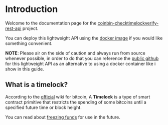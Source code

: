# Introduction
Welcome to the documentation page for the [coinbin-checktimelockverify-rest-api](https://github.com/currentsea/coinbin_rest_api_service) project.

You can deploy this lightweight API using the [docker image](https://hub.docker.com/r/currentsea/coinbin-checktimelockverify-rest-api) if you would like something convenient.

**NOTE**: Please air on the side of caution and always run from source whenever possible, in order to do that you can reference the [public github](https://github.com/currentsea/coinbin_rest_api_service) for this lightweight API as an alternative to using a docker container like i show in this guide.

## What is a timelock?
According to the [official](https://en.bitcoin.it/wiki/Timelock) wiki for bitcoin, A **Timelock** is a type of smart contract primitive that restricts the spending of some bitcoins until a specified future time or block height.

You can read about [freezing funds](https://github.com/bitcoin/bips/blob/master/bip-0065.mediawikiuser-content-Freezing_Funds) for use in the future.
